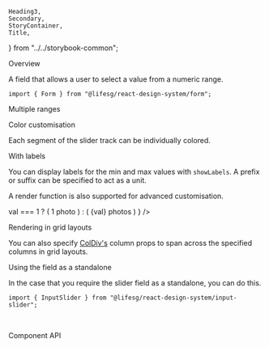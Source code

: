     Heading3,
    Secondary,
    StoryContainer,
    Title,
} from "../../storybook-common";

<Meta title="Form/Slider" component={Form.Slider} />

<Title>Form.Slider</Title>

<Secondary>Overview</Secondary>

A field that allows a user to select a value from a numeric range.

```tsx
import { Form } from "@lifesg/react-design-system/form";
```

<Canvas>
    <Story name="Slider">
        <StoryContainer>
            <Container>
                <Form.Slider label="This is the slider" />
                <Form.Slider
                    label="This is the disabled state"
                    value={25}
                    disabled
                />
                <Form.Slider
                    label="This is the read-only state"
                    value={75}
                    readOnly
                />
                <Form.Slider
                    label="This is the error state"
                    errorMessage="Out of range"
                    value={50}
                />
            </Container>
        </StoryContainer>
    </Story>
</Canvas>

<Heading3>Multiple ranges</Heading3>

<Canvas>
    <Story name="Multiple ranges">
        <StoryContainer>
            <Container>
                <Form.Slider
                    label="This has two thumbs"
                    numOfThumbs={2}
                    min={1}
                    max={10}
                />
                <Form.Slider
                    label="This has three thumbs"
                    numOfThumbs={3}
                    min={1}
                    max={10}
                />
                <Form.Slider
                    label="This is the disabled state"
                    numOfThumbs={2}
                    value={[25, 50]}
                    disabled
                />
                <Form.Slider
                    label="This is the read-only state"
                    numOfThumbs={2}
                    value={[50, 75]}
                    readOnly
                />
                <Form.Slider
                    label="This is the error state"
                    numOfThumbs={2}
                    value={[10, 50]}
                    errorMessage="Out of range"
                />
            </Container>
        </StoryContainer>
    </Story>
</Canvas>

<Heading3>Color customisation</Heading3>

Each segment of the slider track can be individually colored.

<Canvas>
    <Story name="Color customisation">
        <StoryContainer>
            <Container>
                <Form.Slider
                    label="This has custom colors"
                    numOfThumbs={4}
                    value={[10, 20, 30, 80]}
                    colors={[
                        "red",
                        "orange",
                        "green",
                        "blue",
                        "linear-gradient(to right, blue 0%, pink 50%)",
                    ]}
                />
            </Container>
        </StoryContainer>
    </Story>
</Canvas>

<Heading3>With labels</Heading3>

You can display labels for the min and max values with `showLabels`. A prefix or
suffix can be specified to act as a unit.

A render function is also supported for advanced customisation.

<Canvas>
    <Story name="With labels">
        <StoryContainer>
            <Container>
                <Form.Slider
                    label="With unit as prefix"
                    showLabels
                    labelPrefix="$"
                />
                <Form.Slider
                    label="With unit as suffix"
                    showLabels
                    labelSuffix="km"
                />
                <Form.Slider
                    label="With custom rendering"
                    min={1}
                    max={10}
                    showLabels
                    renderLabel={(val) =>
                        val === 1 ? (
                            <Text.XSmall weight="semibold">1 photo</Text.XSmall>
                        ) : (
                            <Text.XSmall weight="semibold">
                                {val} photos
                            </Text.XSmall>
                        )
                    }
                />
            </Container>
        </StoryContainer>
    </Story>
</Canvas>

<Heading3>Rendering in grid layouts</Heading3>

You can also specify [ColDiv's](/docs/getting-started-layout-column-divs--column-divs)
column props to span across the specified columns in grid layouts.

<Canvas>
    <Story
        name="Rendering in grid layout"
        parameters={{ layout: "fullscreen" }}
    >
        <Layout.Content type="grid" style={{ padding: "2rem" }}>
            <Form.Slider label="A shorter form input" mobileCols={[1, 5]} />
            <Form.Slider
                label="A longer form input"
                mobileCols={[1, 5]}
                tabletCols={[1, 9]}
            />
        </Layout.Content>
    </Story>
</Canvas>

<Heading3>Using the field as a standalone</Heading3>

In the case that you require the slider field as a standalone, you can do this.

```tsx
import { InputSlider } from "@lifesg/react-design-system/input-slider";
```

<Canvas>
    <Story name="Standalone usage">
        <StoryContainer>
            <Container>
                <InputSlider min={1} max={10} />
                <br />
                <InputSlider min={1} max={10} numOfThumbs={2} />
            </Container>
        </StoryContainer>
    </Story>
</Canvas>

<Secondary>Component API</Secondary>

<PropsTable />
